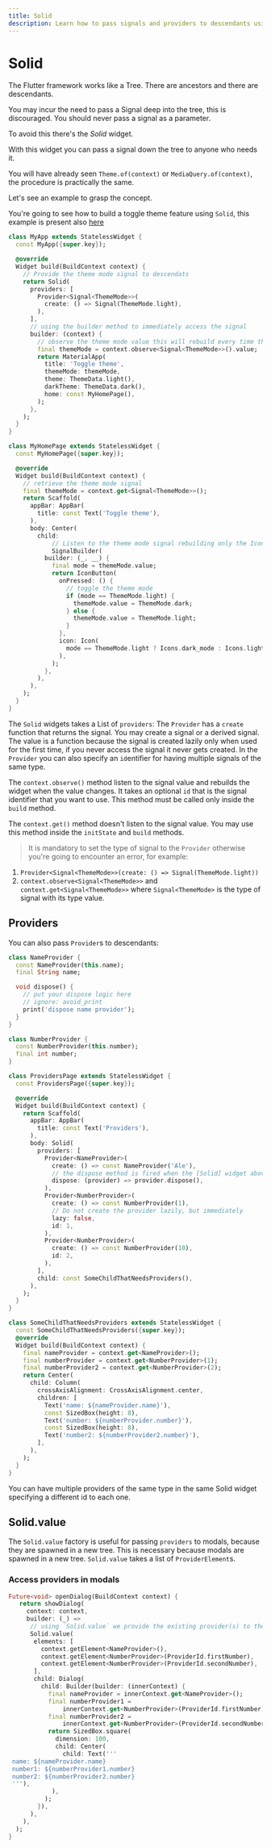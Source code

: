 ```yaml
---
title: Solid
description: Learn how to pass signals and providers to descendants using the Solid widget
---
```


# Solid

The Flutter framework works like a Tree. There are ancestors and there are descendants.

You may incur the need to pass a Signal deep into the tree, this is discouraged.
You should never pass a signal as a parameter.

To avoid this there's the _Solid_ widget.

With this widget you can pass a signal down the tree to anyone who needs it.

You will have already seen `Theme.of(context)` or `MediaQuery.of(context)`, the procedure is practically the same.

Let's see an example to grasp the concept.

You're going to see how to build a toggle theme feature using `Solid`, this example is present also [here](/examples/toggle-theme)

```dart
class MyApp extends StatelessWidget {
  const MyApp({super.key});

  @override
  Widget build(BuildContext context) {
    // Provide the theme mode signal to descendats
    return Solid(
      providers: [
        Provider<Signal<ThemeMode>>(
          create: () => Signal(ThemeMode.light),
        ),
      ],
      // using the builder method to immediately access the signal
      builder: (context) {
        // observe the theme mode value this will rebuild every time the themeMode signal changes.
        final themeMode = context.observe<Signal<ThemeMode>>().value;
        return MaterialApp(
          title: 'Toggle theme',
          themeMode: themeMode,
          theme: ThemeData.light(),
          darkTheme: ThemeData.dark(),
          home: const MyHomePage(),
        );
      },
    );
  }
}

class MyHomePage extends StatelessWidget {
  const MyHomePage({super.key});

  @override
  Widget build(BuildContext context) {
    // retrieve the theme mode signal
    final themeMode = context.get<Signal<ThemeMode>>();
    return Scaffold(
      appBar: AppBar(
        title: const Text('Toggle theme'),
      ),
      body: Center(
        child:
            // Listen to the theme mode signal rebuilding only the IconButton
            SignalBuilder(
          builder: (_, __) {
            final mode = themeMode.value;
            return IconButton(
              onPressed: () {
                // toggle the theme mode
                if (mode == ThemeMode.light) {
                  themeMode.value = ThemeMode.dark;
                } else {
                  themeMode.value = ThemeMode.light;
                }
              },
              icon: Icon(
                mode == ThemeMode.light ? Icons.dark_mode : Icons.light_mode,
              ),
            );
          },
        ),
      ),
    );
  }
}
```

The `Solid` widgets takes a List of `providers`:
The `Provider` has a `create` function that returns the signal. You may create a signal or a derived signal. The value is a function because the signal is created lazily only when used for the first time, if you never access the signal it never gets created.
In the `Provider` you can also specify an `id`entifier for having multiple signals of the same type.

The `context.observe()` method listen to the signal value and rebuilds the widget when the value changes. It takes an optional `id` that is the signal identifier that you want to use. This method must be called only inside the `build` method.

The `context.get()` method doesn't listen to the signal value. You may use this method inside the `initState` and `build` methods.

> It is mandatory to set the type of signal to the `Provider` otherwise you're going to encounter an error, for example:

1. `Provider<Signal<ThemeMode>>(create: () => Signal(ThemeMode.light))`
2. `context.observe<Signal<ThemeMode>>` and `context.get<Signal<ThemeMode>>` where `Signal<ThemeMode>` is the type of signal with its type value.

## Providers

You can also pass `Provider`s to descendants:

```dart
class NameProvider {
  const NameProvider(this.name);
  final String name;

  void dispose() {
    // put your dispose logic here
    // ignore: avoid_print
    print('dispose name provider');
  }
}

class NumberProvider {
  const NumberProvider(this.number);
  final int number;
}

class ProvidersPage extends StatelessWidget {
  const ProvidersPage({super.key});

  @override
  Widget build(BuildContext context) {
    return Scaffold(
      appBar: AppBar(
        title: const Text('Providers'),
      ),
      body: Solid(
        providers: [
          Provider<NameProvider>(
            create: () => const NameProvider('Ale'),
            // the dispose method is fired when the [Solid] widget above is removed from the widget tree.
            dispose: (provider) => provider.dispose(),
          ),
          Provider<NumberProvider>(
            create: () => const NumberProvider(1),
            // Do not create the provider lazily, but immediately
            lazy: false,
            id: 1,
          ),
          Provider<NumberProvider>(
            create: () => const NumberProvider(10),
            id: 2,
          ),
        ],
        child: const SomeChildThatNeedsProviders(),
      ),
    );
  }
}

class SomeChildThatNeedsProviders extends StatelessWidget {
  const SomeChildThatNeedsProviders({super.key});
  @override
  Widget build(BuildContext context) {
    final nameProvider = context.get<NameProvider>();
    final numberProvider = context.get<NumberProvider>(1);
    final numberProvider2 = context.get<NumberProvider>(2);
    return Center(
      child: Column(
        crossAxisAlignment: CrossAxisAlignment.center,
        children: [
          Text('name: ${nameProvider.name}'),
          const SizedBox(height: 8),
          Text('number: ${numberProvider.number}'),
          const SizedBox(height: 8),
          Text('number2: ${numberProvider2.number}'),
        ],
      ),
    );
  }
}
```
<Info>You can have multiple providers of the same type in the same Solid widget specifying a different id to each one.</Info>

## Solid.value

The `Solid.value` factory is useful for passing `providers`
to modals, because they are spawned in a new tree.
This is necessary because modals are spawned in a new tree.
`Solid.value` takes a list of `ProviderElement`s.

### Access providers in modals

```dart
Future<void> openDialog(BuildContext context) {
   return showDialog(
     context: context,
     builder: (_) =>
      // using `Solid.value` we provide the existing provider(s) to the dialog
      Solid.value(
       elements: [
         context.getElement<NameProvider>(),
         context.getElement<NumberProvider>(ProviderId.firstNumber),
         context.getElement<NumberProvider>(ProviderId.secondNumber),
       ],
       child: Dialog(
         child: Builder(builder: (innerContext) {
           final nameProvider = innerContext.get<NameProvider>();
           final numberProvider1 =
               innerContext.get<NumberProvider>(ProviderId.firstNumber);
           final numberProvider2 =
               innerContext.get<NumberProvider>(ProviderId.secondNumber);
           return SizedBox.square(
             dimension: 100,
             child: Center(
               child: Text('''
 name: ${nameProvider.name}
 number1: ${numberProvider1.number}
 number2: ${numberProvider2.number}
 '''),
            ),
          );
        }),
      ),
    ),
  );
}
